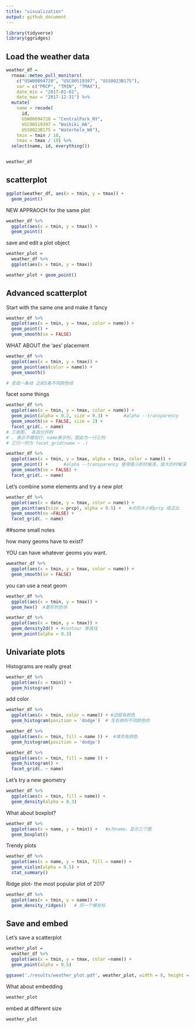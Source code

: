 ```yaml
---
title: "visualization"
output: github_document
---
```


```r
library(tidyverse)
library(ggridges)
```

## Load the weather data

```r
weather_df = 
  rnoaa::meteo_pull_monitors(
    c("USW00094728", "USC00519397", "USS0023B17S"),
    var = c("PRCP", "TMIN", "TMAX"), 
    date_min = "2017-01-01",
    date_max = "2017-12-31") %>%
  mutate(
    name = recode(
      id, 
      USW00094728 = "CentralPark_NY", 
      USC00519397 = "Waikiki_HA",
      USS0023B17S = "Waterhole_WA"),
    tmin = tmin / 10,
    tmax = tmax / 10) %>%
  select(name, id, everything())


weather_df
```


## scatterplot

```r
ggplot(weather_df, aes(x = tmin, y = tmax)) +
  geom_point()
```


NEW APPRAOCH for the same plot
```r
weather_df %>% 
  ggplot(aes(x = tmin, y = tmax)) +
  geom_point()
```



save and edit a plot object
```r
weather_plot = 
  weather_df %>% 
  ggplot(aes(x = tmin, y = tmax))

weather_plot + geom_point()
```



## Advanced scatterplot

Start with the same one and make it fancy
```r
weather_df %>% 
  ggplot(aes(x = tmin, y = tmax, color = name)) +
  geom_point() +
  geom_smooth(se = FALSE)
```



WHAT ABOUT the 'aes' placement
```r
weather_df %>% 
  ggplot(aes(x = tmin, y = tmax)) +
  geom_point(aes(color = name)) +
  geom_smooth()

# 变成一条线 之前3条不同颜色线
```






facet some things
```r
weather_df %>% 
  ggplot(aes(x = tmin, y = tmax, color = name)) +
  geom_point(alpha = 0.2, size = 0.3) +      #alpha --transparency
  geom_smooth(se = FALSE, size = 2) +
  facet_grid(. ~ name)
# 三张图， 各自分开的
# . 表示不增加行，name表示列，因此为一行三列
# 三行一列为 facet_grid(name ~ .)
```

```r
weather_df %>% 
  ggplot(aes(x = tmin, y = tmax, alpha = tmin, color = name)) +
  geom_point() +      #alpha --transparency 使得值小的时候浅，值大的时候深
  geom_smooth(se = FALSE) +
  facet_grid(. ~ name)
```



Let's combine some elements and try a new plot

```r
weather_df %>% 
  ggplot(aes(x = date, y = tmax, color = name)) +
  gem_point(aes(size = prcp), alpha = 0.5) +   #点的大小和prcp 成正比
  geom_smooth(se =FALSE) +
  facet_grid(. ~ name)
```




##some small notes

how many geoms have to exist?

YOU can have whatever geoms you want.

```r
wweather_df %>% 
  ggplot(aes(x = tmin, y = tmax, color = name)) +
  geom_smooth(se = FALSE)
```



you can use a neat geom
```r
weather_df %>% 
  ggplot(aes(x = tmin, y = tmax)) +
  geom_hex()  #菱形的色块
```

```r
weather_df %>% 
  ggplot(aes(x = tmin, y = tmax)) +
  geom_density2d() + #contour 等高线
  geom_point(alpha = 0.3)
```



## Univariate plots

Histograms are really great
```r
weather_df %>% 
  ggplot(aes(x = tmin)) +
  geom_histogram()
```


add color
```r
weather_df %>% 
  ggplot(aes(x = tmin, color = name)) + #边框有颜色
  geom_histogram(position = 'dodge')  # 左右排列不同颜色的
```


```r
weather_df %>% 
  ggplot(aes(x = tmin, fill = name )) +  #填充有颜色
  geom_histogram(position = 'dodge')
```


```r
weather_df %>% 
  ggplot(aes(x = tmin, fill = name )) +  
  geom_histogram() +
  facet_grid(. ~ name)
```




Let's try a new geometry
```r
weather_df %>% 
  ggplot(aes(x = tmin, fill = name)) +
  geom_density(alpha = 0.3)
```







What about boxplot?
```r
weather_df %>% 
  ggplot(aes(x = name, y = tmin)) +   #x为name，显示三个图
  geom_boxplot()

```
 



Trendy plots
```r
weather_df %>% 
  ggolot(aes(x = name, y = tmin, fill = name)) +
  geom_violin(alpha = 0.5) +
  stat_summary()

```




Ridge plot- the most popular plot of 2017
```r
weather_df %>% 
  ggolot(aes(x = tmin, y = name)) +
  geom_density_ridges()   # 同一个横坐标
```





## Save and embed

Let's save a scatterplot
```r
weather_plot = 
  weather_df %>% 
  ggplot(aes(x = tmin, y = tmax, color =name)) +
  geom_point(alpha = 0.5)

ggsave('./results/weather_plot.pdf', weather_plot, width = 8, height = 5)
```



What about embedding
```r
weather_plot
```


embed at different size
```r
weather_plot
```










